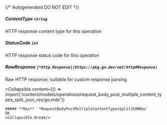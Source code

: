 {/* Autogenerated DO NOT EDIT  */}

##### **ContentType** `string`
HTTP response content type for this operation

##### **StatusCode** `int`
HTTP response status code for this operation

##### **RawResponse** `[*http.Response](https://pkg.go.dev/net/http#Response)`
Raw HTTP response; suitable for custom response parsing

<Collapsible
    content={() => import('/content/models/operations/request_body_post_multiple_content_types_split_json_res/go.mdx')}
>
    ##### **Res** `*RequestBodyPostMultipleContentTypesSplitJSONRes`
    OK
    <Collapsible.Break/>
</Collapsible>


